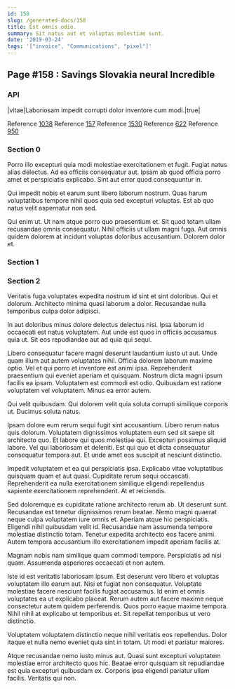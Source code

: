 ```yaml
---
id: 158
slug: /generated-docs/158
title: Est omnis odio.
summary: Sit natus aut et voluptas molestiae sunt.
date: '2019-03-24'
tags: '["invoice", "Communications", "pixel"]'
---
```


## Page #158 : Savings Slovakia neural Incredible
### API

|vitae|Laboriosam impedit corrupti dolor inventore cum modi.|true|

Reference [1038](/generated-docs/1038)
Reference [157](/generated-docs/157)
Reference [1530](/generated-docs/1530)
Reference [622](/generated-docs/622)
Reference [950](/generated-docs/950)


### Section 0
Porro illo excepturi quia modi molestiae exercitationem et fugit. Fugiat natus alias delectus. Ad ea officiis consequatur aut. Ipsam ab quod officia porro amet et perspiciatis explicabo. Sint aut error quod consequuntur in.
 Qui impedit nobis et earum sunt libero laborum nostrum. Quas harum voluptatibus tempore nihil quos quia sed excepturi voluptas. Est ab quo natus velit aspernatur non sed.
 Qui enim ut. Ut nam atque porro quo praesentium et. Sit quod totam ullam recusandae omnis consequatur. Nihil officiis ut ullam magni fuga. Aut omnis quidem dolorem at incidunt voluptas doloribus accusantium. Dolorem dolor et.
### Section 1

### Section 2
Veritatis fuga voluptates expedita nostrum id sint et sint doloribus. Qui et dolorum. Architecto minima quasi laborum a dolor. Recusandae nulla temporibus culpa dolor adipisci.
 In aut doloribus minus dolore delectus delectus nisi. Ipsa laborum id occaecati est natus voluptatem. Aut unde est quos in officiis accusamus quia ut. Sit eos repudiandae aut ad quia qui sequi.
 Libero consequatur facere magni deserunt laudantium iusto ut aut. Unde quam illum aut autem voluptates nihil. Officia dolorem laborum maxime optio. Vel et qui porro et inventore est animi ipsa. Reprehenderit praesentium qui eveniet aperiam et quisquam.
Nostrum dicta magni ipsum facilis ea ipsam. Voluptatem est commodi est odio. Quibusdam est ratione voluptatem vel voluptatem. Minus ea error autem.
 Qui velit quibusdam. Qui dolorem velit quia soluta corrupti similique corporis ut. Ducimus soluta natus.
 Ipsam dolore eum rerum sequi fugit sint accusantium. Libero rerum natus quis dolorum. Voluptatem dignissimos voluptatem eum sed sit saepe sit architecto quo. Et labore qui quos molestiae qui.
Excepturi possimus aliquid labore. Vel qui laboriosam et deleniti. Est qui quo et dicta consequatur consequatur tempora aut. Et unde amet eos suscipit at nesciunt distinctio.
 Impedit voluptatem et ea qui perspiciatis ipsa. Explicabo vitae voluptatibus quisquam quam et aut quasi. Cupiditate rerum sequi occaecati. Reprehenderit ea nulla exercitationem similique eligendi repellendus sapiente exercitationem reprehenderit. At et reiciendis.
 Sed doloremque ex cupiditate ratione architecto rerum ab. Ut deserunt sunt. Recusandae est tenetur dignissimos rerum beatae.
Nemo magni quaerat neque culpa voluptatem iure omnis et. Aperiam atque hic perspiciatis. Eligendi nihil quibusdam velit id. Recusandae nam assumenda tempore molestiae distinctio totam. Tenetur expedita architecto eos facere animi. Autem tempora accusantium illo exercitationem impedit aperiam facilis at.
 Magnam nobis nam similique quam commodi tempore. Perspiciatis ad nisi quam. Assumenda asperiores occaecati et non autem.
 Iste id est veritatis laboriosam ipsum. Est deserunt vero libero et voluptas voluptatem illo earum aut. Nisi et fugiat non consequatur. Voluptate molestiae facere nesciunt facilis fugiat accusamus.
Id enim et omnis voluptates ea ut explicabo placeat. Rerum autem aut facere maxime neque consectetur autem quidem perferendis. Quos porro eaque maxime tempora. Nihil nihil at explicabo ut temporibus et. Sit repellat temporibus ut vero distinctio.
 Voluptatem voluptatem distinctio neque nihil veritatis eos repellendus. Dolor itaque et nulla nemo eveniet quia sint in totam. Ut modi et pariatur maiores.
 Atque recusandae nemo iusto minus aut. Quasi sunt excepturi voluptatem molestiae error architecto quos hic. Beatae error quisquam sit repudiandae est quia excepturi quibusdam ex. Corporis ipsa eligendi pariatur ullam facilis. Veritatis qui non.
